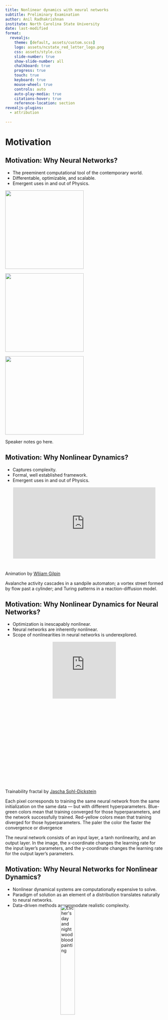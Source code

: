 ```yaml
---
title: Nonlinear dynamics with neural networks
subtitle: Preliminary Examination
author: Anil Radhakrishnan
institute: North Carolina State University
date: last-modified
format:
  revealjs:
    theme: [default, assets/custom.scss]
    logo: assets/ncstate_red_letter_logo.png
    css: assets/style.css
    slide-number: true
    show-slide-number: all
    chalkboard: true
    progress: true
    touch: true
    keyboard: true
    mouse-wheel: true
    controls: auto
    auto-play-media: true
    citations-hover: true
    reference-location: section
revealjs-plugins:
  - attribution
    
---
```

# Motivation
## Motivation: Why Neural Networks?
- The preeminent computational tool of the contemporary world.
- Differentable, optimizable, and scalable.
- Emergent uses in and out of Physics.

::: {layout-ncol=3}

![](assets/ChatGPT.png){fig-alt="ChatGPT" fig-align="left" width="250"}

![](assets/Microsoft_365_Copilot_Icon.png){fig-alt="CoPilot" fig-align="center" width="250"}

![](assets/netket.png){fig-alt="NetKet" fig-align="right" width="250"}

:::

::: {.notes}
Speaker notes go here.
:::
  
## Motivation: Why Nonlinear Dynamics?
- Captures complexity.
- Formal, well established framework.
- Emergent uses in and out of Physics.

<div style="padding:50% 0 0 0;position:relative;"><iframe src="https://player.vimeo.com/video/739921904?h=f803d0bbff&autoplay=1&loop=1&title=0&byline=0&portrait=0" style="position:absolute;top:0;left:5%;width:90%;height:90%;" frameborder="0" allow="autoplay; fullscreen; picture-in-picture" allowfullscreen></iframe></div><script src="https://player.vimeo.com/api/player.js"></script>

::: {.attribution}
Animation by [Wliiam Gilpin](https://github.com/williamgilpin/cphy)
:::

::: {.notes}
Avalanche activity cascades in a sandpile automaton; a vortex street formed by flow past a cylinder; and Turing patterns in a reaction-diffusion model.
:::

## Motivation: Why Nonlinear Dynamics for Neural Networks?
- Optimization is inescapably nonlinear.
- Neural networks are inherently nonlinear.
- Scope of nonlinearities in neural networks is underexplored.
  
<div style="padding:90% 0 0 0;position:relative;"><iframe src="https://player.vimeo.com/video/903855670?h=ca2b077023&autoplay=1&loop=1&title=0&byline=0&portrait=0" style="position:absolute;top:0;left:30%;width:40%;height:40%;" frameborder="0" allow="autoplay; fullscreen; picture-in-picture" allowfullscreen></iframe></div><script src="https://player.vimeo.com/api/player.js"></script>

::: {.attribution}
Trainability fractal by [Jascha Sohl-Dickstein](https://sohl-dickstein.github.io/2024/02/12/fractal.html)
:::
::: {.notes}
Each pixel corresponds to training the same neural network from the same initialization on the same data — but with different hyperparameters. Blue-green colors mean that training converged for those hyperparameters, and the network successfully trained. Red-yellow colors mean that training diverged for those hyperparameters. The paler the color the faster the convergence or divergence

The neural network consists of an input layer, a tanh nonlinearity, and an output layer. In the image, the x-coordinate changes the learning rate for the input layer’s parameters, and the y-coordinate changes the learning rate for the output layer’s parameters.
:::

## Motivation: Why Neural Networks for Nonlinear Dynamics?
- Nonlinear dynamical systems are computationally expensive to solve.
- Paradigm of solution as an element of a distribution translates naturally to neural networks.
- Data-driven methods accommodate realistic complexity.

<img src="assets/escher_day_night.png" alt="Escher's day and night wood blood painting" style="display: block; width: 30%; margin-top: -25px; margin-left: auto; margin-right: auto;">

  
::: {.attribution}
Day and Night by [M.C. Escher](https://www.wikiart.org/en/m-c-escher/day-and-night)
:::

# Background
## Background: Differentiable Computing
- Paradigm where programs can be differentiated end-to-end automatically, enabling optimizatio of parameters of the program.
- Techniques to differentiate through complex programs is more than just deep learning.
- Can be interpreted probabilistically or as a dynamical system.
![](figures/autodiff.png){fig-alt="autodifferentiation diagram" width=80% }


## Background: Neural Networks

![](figures/NN.png){fig-alt="Neural Network diagram" width=80%}
$$
\newcommand{\defeq}{\mathrel{\mathop:}=}
\newcommand{\R}{\mathbb{R}}
\newcommand{\Param}{\mathcal{P}}
$$

$$\varphi: \R^d \rightarrow \R^N_L \qquad T^l: \R^{N_{l-1}}\rightarrow \R^{N_{l}} \qquad \rho: \R\rightarrow \R$$
$$x \in \R^d \qquad W^l \in \R^{N_l\times N_{l-1}} \qquad b^l \in \R^{N_l}$$

## Background: Backpropagation

Consider a differentiable cost function $C$,

:::: {layout="[ 40, 60 ]"}

::: {#first-column}
$$
\begin{eqnarray*}
\delta^L =& \nabla_{\varphi}C\odot\rho'(T^L)\\
\delta^l =& ((w^{l+1})^\intercal \delta^{l+1} ))\odot\rho'(T^l)\\
\dfrac{\partial C}{\partial b^l_j} =& \delta_j^l \\
\dfrac{\partial C}{\partial w^l_{jk}} =& T^{l-1}_k\delta_j^l \\
\end{eqnarray*}
$$
:::

::: {#second-column}
![](figures/backprop_zoomed.png){fig-alt="backprop diagram" fig-align="right" width=80%}
:::
::::
The tunable parameters can then be updated by:
$\Param\gets \Param -\eta \nabla_{\Param}C$

## Background: Loss Functions
- Neural networks compute a probability distribution on the data space. 
- Our objective is maximize the likihood the assigned to emperical data.
-Constructing a suitable differentiable loss function gives the path to optimization of a neural network.
Common loss functions include:
  - Mean Squared Error $\mathcal{L}(\theta) = \sum_{i=1}^N (y_i - f(x_i;\theta))^2$
  - Cross Entropy $\mathcal{L}(\theta) = -\sum_{i=1}^N y_i \log(f(x_i;\theta))$
  - Kullback-Leibler Divergence $\mathcal{L}(\theta) = \sum_{i=1}^N y_i \log\left(\dfrac{y_i}{f(x_i;\theta)}\right)$
  
Loss functions are combined and regularized to balance the tradeoff between model complexity and data fit.

## Background: Optimization
- To find the best model parametrization, we minimize the loss function with respect to the model parameters. 
- That is we compute, $\mathcal{L^\star} \defeq \inf_{\theta \in \Theta} \mathcal{L}(\theta)$ assuming an infimum exists.
- To converge to a minima the optimizer needs an oracle $\mathcal{O}$, i.e. evaluation of the Loss function, its gradients, or higher order derivatives.
Then, for an algortihm $\mathcal{A}$,
$$
  \theta ^ {t+1} 
  \defeq \mathcal{A}(\theta ^ 0, \ldots, \theta ^ t, 
    \mathcal{O}(\theta ^ 0), \ldots, \mathcal{O}(\theta ^ t), \lambda),
$$
where $\lambda \in \Lambda$ is a hyperparameter.

Stochastic Gradient Descent, Adam, and RMSProp are common optimization algorithms for training neural networks.

## Background: Meta-Learning

:::: {layout="[ 70, 30 ]"}

::: {#first-column}
- Meta-learning or learning to learn tries to improve the learning algorithm itself given the experience of mutiple learning episodes.
- During base learning , an inner learning algorithm solves a task defined by a dataset and objective. 
- During meta-learning , an outer algorithm updates the inner learning algorithm such that the model it learns improves an outer objective.
:::

::: {#second-column}
![](figures/Metalearning.png){fig-alt="metalearning" fig-align="center" width=80%}
:::
::::
Algorithms for meta-learning are still in a nascent stage with significant computational overhead.

::: {.attribution}
Figure by [Dr. John Lindner ](https://www.nature.com/articles/s41598-023-40766-6)
:::

## Background: Physics-Informed Neural Networks(PiNNs)
PiNNs allow for synthesyzing data with partial differential equation constraints.


# Metalearning Activation functions
<script type="text/javascript" src="https://d1bxh8uas1mnw7.cloudfront.net/assets/embed.js"></script><div class="altmetric-embed" data-badge-type="large-donut" data-altmetric-id="126463806"></div>

## Foundation

## Insight

## Methodology

## Results (Published and Patented)

## Conclusions

## Speculations

# Background Deux

## Background: Coordinates matter

<video width="700" height="500" loop style="display: block; margin-left: auto; margin-right: auto;">
  <source src="figures/coordinates.webm" type="video/webm">
  Your browser does not support the video tag.
</video>

::: {.attribution}
Adapted from Heliocentrism and Geocentrism by [Malin Christersson
](https://www.malinc.se/math/)
:::

## Background: Pontryagin's Maximum Principle

## Background: Model Predictive Control

## Background: Chaos

## Background: Chaos Control

## Background: Pendulum
The career of a young theoretical physicist consists of treating the harmonic oscillator in ever-increasing levels of abstraction. - Sidney Coleman

## Background: Kuramoto Oscillator

## Background: Array Systems

## Background: Stochasticity and noise

# Neural Network control of chaos
## Foundation

## Insight

## Methodology

## Results (Preliminary)

## Future Work

## Speculation

# Background (For the last time I promise)
## Background: Symmetries

## Background: Dynamical Systems

## Background: Controllers for Dynamical systems

## Background: Group Equivariant Neural Networks

# Symmetries of controllers
## Foundation

## Insight

## Methodology

## Expectation

# Conclusions

## Conclusion

## Deliverables

<!-- 


## Code Highlighting

For continuous highlighting, use `from-to` (`6-8`).

For discontinuous highlighting, use `line1, line2, ...` (`1, 4`).

To highlight lines in a progressive manner, use `range1|range2` (`|6-8|1,4|`). 

```.python
import numpy as np
import matplotlib.pyplot as plt

r = np.arange(0, 2, 0.01)
theta = 2 * np.pi * r
fig, ax = plt.subplots(subplot_kw={'projection': 'polar'})
ax.plot(theta, r)
ax.set_rticks([0.5, 1, 1.5, 2])
ax.grid(True)
plt.show()
```

<https://quarto.org/docs/presentations/revealjs/#code-blocks>

## Enable more revealjs features

The theme is built ontop of Quarto's `revealjs` implementation. So, any [features](https://quarto.org/docs/presentations/revealjs/) of available are also usable within the theme. For example, if we wanted to incorporate the [chalkboard](https://quarto.org/docs/presentations/revealjs/presenting.html#chalkboard) feature. We would use:

```yaml
format:
  ncsu-revealjs: 
    chalkboard: true
```

## Summary {#sec-summary}

### NCSU-themed presentation slide deck

The Quarto NCSU Revealjs theme is an extension of Reveal.js and
offers all of its [features](https://quarto.org/docs/presentations/revealjs/) in the context of being brand friendly to North Carolina State University.

Install the theme without this template:

```bash
quarto install extension ParticularlyPythonicBS/ncsu-revealjs
```

Install the theme with the template being present:

```bash
quarto use template ParticularlyPythonicBS/ncsu-revealjs
```

You can learn more about using RevealJS with Quarto at: <https://quarto.org/docs/presentations/revealjs/> -->